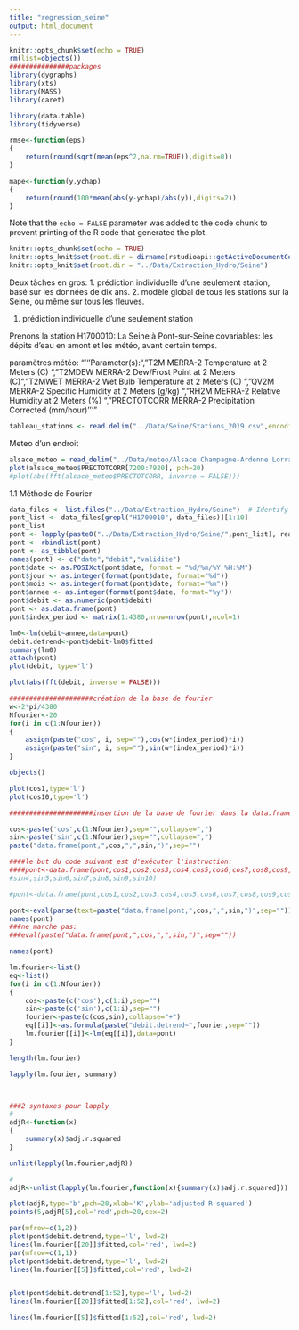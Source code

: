 ```yaml
---
title: "regression_seine"
output: html_document
---
```


```r
knitr::opts_chunk$set(echo = TRUE)
rm(list=objects())
###############packages
library(dygraphs)
library(xts)
library(MASS)
library(caret)

library(data.table)
library(tidyverse)

rmse<-function(eps)
{
	return(round(sqrt(mean(eps^2,na.rm=TRUE)),digits=0))
}

mape<-function(y,ychap)
{
	return(round(100*mean(abs(y-ychap)/abs(y)),digits=2))
}

```


Note that the `echo = FALSE` parameter was added to the code chunk to prevent printing of the R code that generated the plot.

```r
knitr::opts_chunk$set(echo = TRUE)
knitr::opts_knit$set(root.dir = dirname(rstudioapi::getActiveDocumentContext()$path))
knitr::opts_knit$set(root.dir = "../Data/Extraction_Hydro/Seine")
```

Deux tâches en gros: 
1. prédiction individuelle d'une seulement station, basé sur les données de dix ans.
2. modèle global de tous les stations sur la Seine, ou même sur tous les fleuves.

1. prédiction individuelle d'une seulement station

	
Prenons la station H1700010: La Seine à Pont-sur-Seine
covariables: les dépits d'eau en amont et les météo, avant certain temps.

paramètres météo:
"'''Parameter(s):\n",
    "T2M             MERRA-2 Temperature at 2 Meters (C) \n",
    "T2MDEW          MERRA-2 Dew/Frost Point at 2 Meters (C)\n",
    "T2MWET          MERRA-2 Wet Bulb Temperature at 2 Meters (C) \n",
    "QV2M            MERRA-2 Specific Humidity at 2 Meters (g/kg) \n",
    "RH2M            MERRA-2 Relative Humidity at 2 Meters (%) \n",
    "PRECTOTCORR     MERRA-2 Precipitation Corrected (mm/hour) '''\n"
    
    
```r
tableau_stations <- read.delim("../Data/Seine/Stations_2019.csv",encoding = "UTF-8", sep=";", header = TRUE)


```

Meteo d'un endroit
```r
alsace_meteo = read_delim("../Data/meteo/Alsace Champagne-Ardenne Lorraine.csv")
plot(alsace_meteo$PRECTOTCORR[7200:7920], pch=20)
#plot(abs(fft(alsace_meteo$PRECTOTCORR, inverse = FALSE)))
```


1.1 Méthode de Fourier

```r
data_files <- list.files("../Data/Extraction_Hydro/Seine")  # Identify file names
pont_list <- data_files[grepl("H1700010", data_files)][1:10]
pont_list
pont <- lapply(paste0("../Data/Extraction_Hydro/Seine/",pont_list), read.csv2)
pont <- rbindlist(pont)
pont <- as_tibble(pont)
names(pont) <- c("date","debit","validite")
pont$date <- as.POSIXct(pont$date, format = "%d/%m/%Y %H:%M")
pont$jour <- as.integer(format(pont$date, format="%d"))
pont$mois <- as.integer(format(pont$date, format="%m"))
pont$annee <- as.integer(format(pont$date, format="%y"))
pont$debit <- as.numeric(pont$debit)
pont <- as.data.frame(pont)
pont$index_period <- matrix(1:4380,nrow=nrow(pont),ncol=1)
```


```r
lm0<-lm(debit~annee,data=pont)
debit.detrend<-pont$debit-lm0$fitted
summary(lm0)
attach(pont)
plot(debit, type='l')

plot(abs(fft(debit, inverse = FALSE)))

#####################création de la base de fourier
w<-2*pi/4380
Nfourier<-20
for(i in c(1:Nfourier))
{
	assign(paste("cos", i, sep=""),cos(w*(index_period)*i))
	assign(paste("sin", i, sep=""),sin(w*(index_period)*i))
}

objects()

plot(cos1,type='l')
plot(cos10,type='l')
```


```r
#####################insertion de la base de fourier dans la data.frame

cos<-paste('cos',c(1:Nfourier),sep="",collapse=",")                         
sin<-paste('sin',c(1:Nfourier),sep="",collapse=",")
paste("data.frame(pont,",cos,",",sin,")",sep="")

####le but du code suivant est d'exécuter l'instruction:
####pont<-data.frame(pont,cos1,cos2,cos3,cos4,cos5,cos6,cos7,cos8,cos9,cos10,sin1,sin2,sin3,
#sin4,sin5,sin6,sin7,sin8,sin9,sin10)

#pont<-data.frame(pont,cos1,cos2,cos3,cos4,cos5,cos6,cos7,cos8,cos9,cos10,sin1,sin2,sin3,sin4,sin5,sin6,sin7,sin8,sin9,sin10)

pont<-eval(parse(text=paste("data.frame(pont,",cos,",",sin,")",sep="")))
names(pont)
###ne marche pas:
###eval(paste("data.frame(pont,",cos,",",sin,")",sep=""))

names(pont)

lm.fourier<-list()
eq<-list()
for(i in c(1:Nfourier))
{
	cos<-paste(c('cos'),c(1:i),sep="")
	sin<-paste(c('sin'),c(1:i),sep="")
	fourier<-paste(c(cos,sin),collapse="+")
	eq[[i]]<-as.formula(paste("debit.detrend~",fourier,sep=""))
	lm.fourier[[i]]<-lm(eq[[i]],data=pont)
}

length(lm.fourier)

lapply(lm.fourier, summary)



###2 syntaxes pour lapply
#
adjR<-function(x)
{
	summary(x)$adj.r.squared
}

unlist(lapply(lm.fourier,adjR))

#
adjR<-unlist(lapply(lm.fourier,function(x){summary(x)$adj.r.squared}))

plot(adjR,type='b',pch=20,xlab='K',ylab='adjusted R-squared')
points(5,adjR[5],col='red',pch=20,cex=2)

par(mfrow=c(1,2))
plot(pont$debit.detrend,type='l', lwd=2)
lines(lm.fourier[[20]]$fitted,col='red', lwd=2)
par(mfrow=c(1,1))
plot(pont$debit.detrend,type='l', lwd=2)
lines(lm.fourier[[5]]$fitted,col='red', lwd=2)


plot(pont$debit.detrend[1:52],type='l', lwd=2)
lines(lm.fourier[[20]]$fitted[1:52],col='red', lwd=2)

lines(lm.fourier[[5]]$fitted[1:52],col='red', lwd=2)

```




